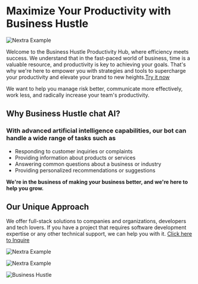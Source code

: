 
# Maximize Your Productivity with Business Hustle

<Bleed>![Nextra Example](../public/feature2.png)</Bleed>

Welcome to the Business Hustle Productivity Hub, where efficiency meets success. We understand that in the fast-paced world of business, time is a valuable resource, and productivity is key to achieving your goals. That's why we're here to empower you with strategies and tools to supercharge your productivity and elevate your brand to new heights.[Try it now](https://app.businesshustle.co.za/dashboard.php)

We want to help you manage risk better, communicate more effectively, work less, and radically increase your team's productivity. 

## Why Business Hustle chat AI? 

### With advanced artificial intelligence capabilities, our bot can handle a wide range of tasks such as

- Responding to customer inquiries or complaints
- Providing information about products or services
- Answering common questions about a business or industry
- Providing personalized recommendations or suggestions

<Bleed>
  <div style={{ border: '1px solid #888', padding: '4rem 2.5rem', textAlign: 'center' }}>
    
**We're in the business of making your business better, and we're here to help you grow.**

  </div>
</Bleed>

## Our Unique Approach 

We offer full-stack solutions to companies and organizations, developers and tech lovers. If you have a project that requires software development expertise or any other technical support, we can help you with it. [Click here to Inquire](https://bit.ly/business-hustle) 


<Bleed>![Nextra Example](../public/fs.png)</Bleed>

<Bleed>![Nextra Example](../public/neuro.gif)</Bleed>

![Business Hustle](https://img.shields.io/badge/Business-Hustle-blue)
